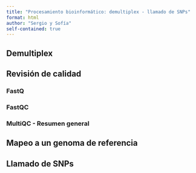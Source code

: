 ```yaml
---
title: "Procesamiento bioinformático: demultiplex - llamado de SNPs"
format: html
author: "Sergio y Sofía"
self-contained: true
---
```



## Demultiplex 


## Revisión de calidad

### FastQ

### FastQC

### MultiQC - Resumen general


## Mapeo a un genoma de referencia


## Llamado de SNPs


